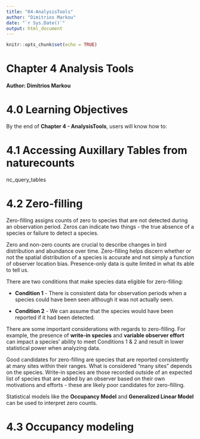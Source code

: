 ```yaml
---
title: "04-AnalysisTools"
author: "Dimitrios Markou"
date: "`r Sys.Date()`"
output: html_document
---
```


```r
knitr::opts_chunk$set(echo = TRUE)
```

# Chapter 4 Analysis Tools

#### Author: Dimitrios Markou

# 4.0 Learning Objectives

By the end of **Chapter 4 - AnalysisTools**, users will know how to:

# 4.1 Accessing Auxillary Tables from naturecounts

nc_query_tables

# 4.2 Zero-filling

Zero-filling assigns counts of zero to species that are not detected during an observation period. Zeros can indicate two things - the true absence of a species or failure to detect a species.

Zero and non-zero counts are crucial to describe changes in bird distribution and abundance over time. Zero-filling helps discern whether or not the spatial distribution of a species is accurate and not simply a function of observer location bias. Presence-only data is quite limited in what its able to tell us.

There are two conditions that make species data eligible for zero-filling:

-   **Condition 1** - There is consistent data for observation periods when a species could have been seen although it was not actually seen.

-   **Condition 2** - We can assume that the species would have been reported if it had been detected.

There are some important considerations with regards to zero-filling. For example, the presence of **write-in species** and **variable observer effort** can impact a species' ability to meet Conditions 1 & 2 and result in lower statistical power when analyzing data.

Good candidates for zero-filling are species that are reported consistently at many sites within their ranges. What is considered "many sites" depends on the species. Write-in species are those recorded outside of an expected list of species that are added by an observer based on their own motivations and efforts - these are likely poor candidates for zero-filling.

Statistical models like the **Occupancy Model** and **Generalized Linear Model** can be used to interpret zero counts.

# 4.3 Occupancy modeling
